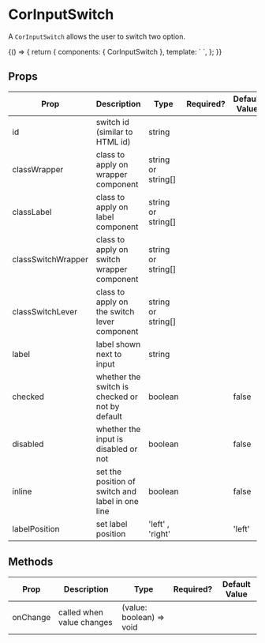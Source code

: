 <!-- CorInputSwitch.stories.mdx -->


<Meta title="Cornellius/Inputs/Input Switch/Introduction" />

# CorInputSwitch

A `CorInputSwitch` allows the user to switch two option.


<Canvas>
  <Story name="default">
    {() => {
      return {
        components: { CorInputSwitch },
        template: `
            <CorInputSwitch />
            `,
      };
    }}
  </Story>
</Canvas>

## Props

| Prop  | Description | Type | Required? | Default Value |
| ------------- | ------------- | ------------- | ------------- | ------------- |
| id | switch id (similar to HTML id) | string |  | |
| classWrapper | class to apply on wrapper component| string or string[] |  | |
| classLabel | class to apply on label component| string or string[] |  | |
| classSwitchWrapper | class to apply on switch wrapper component| string or string[] |  | |
| classSwitchLever | class to apply on the switch lever component| string or string[] |  | |
| label | label shown next to input | string | | |
| checked | whether the switch is checked or not by default | boolean | | false |
| disabled | whether the input is disabled or not | boolean | | false |
| inline | set the position of switch and label in one line | boolean |  |false |
| labelPosition | set label position | 'left' , 'right' | | 'left' |

## Methods

| Prop | Description | Type | Required? | Default Value |
| ------------- | ------------- | ------------- | ------------- | ------------- |
| onChange | called when value changes | (value: boolean) => void |  | |
